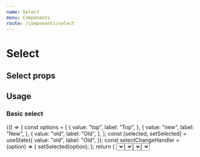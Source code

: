 ```yaml
---
name: Select
menu: Components
route: /components/select
---
```



# Select

## Select props

<Props of={Select} />

## Usage

### Basic select

<Playground>
  {() => {
    const options = [
      {
        value: "top",
        label: "Top",
      },
      {
        value: "new",
        label: "New",
      },
      {
        value: "old",
        label: "Old",
      },
    ];
    const [selected, setSelected] = useState({
      value: "old",
      label: "Old",
    });
    const selectChangeHandler = (option) => {
      setSelected(option);
    };
    return (
      <Fragment>
        <Select
          options={options}
          value={selected}
          onChange={selectChangeHandler}
        />
      </Fragment>
    );
  }}
</Playground>

### Mini select

<Playground>
  {() => {
    const options = [
      {
        value: "top",
        label: "Top",
      },
      {
        value: "new",
        label: "New",
      },
      {
        value: "old",
        label: "Old",
      },
    ];
    const [selected, setSelected] = useState({
      value: "old",
      label: "Old",
    });
    const selectChangeHandler = (option) => {
      setSelected(option);
    };
    return (
      <Fragment>
        <Select
          width={100}
          options={options}
          value={selected}
          onChange={selectChangeHandler}
        />
      </Fragment>
    );
  }}
</Playground>

### Mobile select

<Playground>
  {() => {
    const options = [
      {
        value: "top",
        label: "Top",
      },
      {
        value: "new",
        label: "New",
      },
      {
        value: "old",
        label: "Old",
      },
    ];
    const [selected, setSelected] = useState({
      value: "old",
      label: "Old",
    });
    const selectChangeHandler = (option) => {
      setSelected(option);
    };
    return (
      <Fragment>
        <Select
          width={100}
          isMobile
          options={options}
          value={selected}
          onChange={selectChangeHandler}
        />
      </Fragment>
    );
  }}
</Playground>

### Async select

<Playground>
  {() => {
    const options = [
      {
        value: "top",
        label: "Top",
      },
      {
        value: "new",
        label: "New",
      },
      {
        value: "old",
        label: "Old",
      },
    ];

    const loadOptions = (
      inputValue,
      callback
    ) => {
      callback(options.filter((i) =>
        i.label.toLowerCase().includes(inputValue.toLowerCase())
      ));
    };

    return (
      <Fragment>
        <Select
          isAsync
          isSearchable
          defaultOptions
          options={options}
          loadOptions={loadOptions}
          placeholder=""
        />
      </Fragment>
    );

}}

</Playground>

### Custom select

<Playground>
  {() => {
    const options = [
      {
        value: "top",
        label: "Top",
      },
      {
        value: "new",
        label: "New",
      },
      {
        value: "old",
        label: "Old",
      },
    ];
    const [selected, setSelected] = useState({
      value: "old",
      label: "Old",
    });
    const selectChangeHandler = (option) => {
      setSelected(option);
    };

    const customStyles = {
      control: () => ({
        borderRadius: "none",
        borderLeft: "none",
        borderRight: "none",
        borderTop: "none",
      }),
      dropdownIndicator: () => ({
        paddingRight: 0
      }),
    };
    return (
      <Fragment>
        <Select
          options={options}
          value={selected}
          onChange={selectChangeHandler}
          customStyles={customStyles}
        />
      </Fragment>
    );

}}

</Playground>

### Creatable select

<Playground>
  {() => {
    const options = [
      {
        value: "top",
        label: "Top",
      },
      {
        value: "new",
        label: "New",
      },
      {
        value: "old",
        label: "Old",
      },
    ];
    const [selected, setSelected] = useState(null);
    const selectChangeHandler = (option) => {
      setSelected(option);
    };
    return (
      <Fragment>
        <Select
          isCreatable
          isSearchable
          isClearable
          options={options}
          value={selected}
          onChange={selectChangeHandler}
        />
      </Fragment>
    );
  }}
</Playground>
